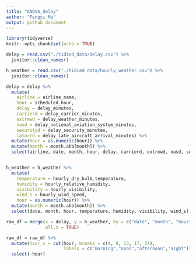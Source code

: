 ```yaml
---
title: "ANOVA_delay"
author: "Fengyi Ma"
output: github_document
---
```


```r
library(tidyverse)
knitr::opts_chunk$set(echo = TRUE)
```

```r
delay = read.csv("./tidied_data/delay.csv") %>% 
  janitor::clean_names() 

h_weather = read.csv("./tidied_data/hourly_weather.csv") %>% 
  janitor::clean_names() 

delay = delay %>% 
  mutate(
    airline = airline_name,
    hour = scheduled_hour,
    delay = delay_minutes,
    carrierd = delay_carrier_minutes,
    extrmwd = delay_weather_minutes,
    nasd = delay_national_aviation_system_minutes,
    securityd = delay_security_minutes,
    latarrd = delay_late_aircraft_arrival_minutes) %>% 
  mutate(hour = as.numeric(hour)) %>% 
  mutate(month = month.abb[month]) %>% 
  select(airline, date, month, hour, delay, carrierd, extrmwd, nasd, securityd, latarrd)


h_weather = h_weather %>% 
  mutate(
    temperature = hourly_dry_bulb_temperature,
    humidity = hourly_relative_humidity,
    visibility = hourly_visibility,
    wind_s = hourly_wind_speed,
    hour = as.numeric(hour)) %>%
  mutate(month = month.abb[month]) %>% 
  select(date, month, hour, temperature, humidity, visibility, wind_s)

raw_df = merge(x = delay, y = h_weather, by = c("date", "month", "hour"),
               all.x = TRUE)

raw_df = raw_df %>% 
  mutate(hour_c = cut(hour, breaks = c(4, 8, 13, 17, 24),
                      labels = c("morning","noon","afternoon","night"))) %>% 
  select(-hour)
```

# ANOVA Test

In order to go more about how `month`, `airplane`, and `hour` are associated with the time of delay. We would like to do ANOVA for those categorical predictors

##  month
H0: Mean delay time are not different across months

H1: Mean delay time are different across months

```r
anova_delay_m = lm(delay ~ month, data = raw_df)

anova(anova_delay_m) %>% knitr::kable(caption = "One way anova of delay time and month")
```

p-value is extremely small, thus we reject the null hypothesis and conclude that mean delay times are difference across 3 different months (Nov, Dec, Jan)

## airline

H0: Mean delay time are not different across airlines

H1: Mean delay time are different across airlines

```r
anova_delay_a = lm(delay ~ airline, data = raw_df)

anova(anova_delay_a) %>% knitr::kable(caption = "One way anova of delay time and airline")
```

p-value is extremely small, thus we reject the null hypothesis and conclude that mean delay times are difference across 7 different airlines.

## hour_c

H0: Mean delay time are not different across hours

H1: Mean delay time are different across hours

```r
anova_delay_h = lm(delay ~ hour_c, data = raw_df)

anova(anova_delay_h) %>% knitr::kable(caption = "One way anova of delay time and hours")
```

p-value is extremely small, thus we reject the null hypothesis and conclude that mean delay times are difference across different hours in a day

